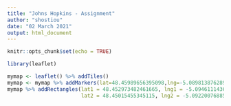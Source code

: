 ```yaml
---
title: "Johns Hopkins - Assignment"
author: "shostiou"
date: "02 March 2021"
output: html_document
---
```


```r
knitr::opts_chunk$set(echo = TRUE)
```



```r
library(leaflet)

mymap <- leaflet() %>% addTiles()
mymap <- mymap %>% addMarkers(lat=48.45989656395098,lng=-5.089813876289557, popup="Ouessant Island")
mymap %>% addRectangles(lat1 = 48.452973482461665, lng1 = -5.094611143600472,
                        lat2 = 48.45015455345115, lng2 = -5.0922007688525595, popup = "beach")

```


